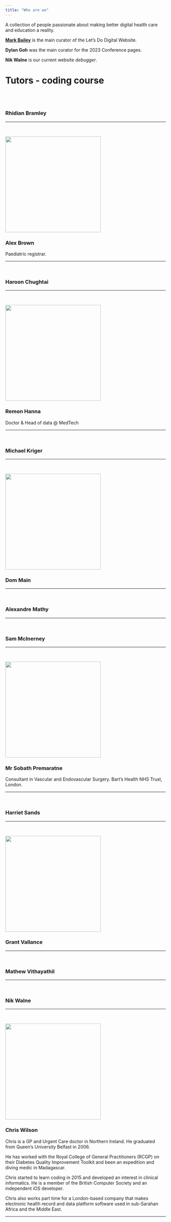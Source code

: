 ```yaml
---
title: "Who are we"
---
```


A collection of people passionate about making better digital health care and education a reality.

[**Mark Bailey**](https://bailey-medics.com/) is the main curator of the Let's Do Digital Website.

**Dylan Goh** was the main curator for the 2023 Conference pages.

**Nik Walne** is our current website *debugger*.

# Tutors - coding course


</br>
</br>

### Rhidian Bramley

---

\

![](/media/alex-brown.png){height=300px fig-align="center" fig-alt="Profile picture of Chris Wilson"}

### Alex Brown

Paediatric registrar.

---

\

### Haroon Chughtai

---

\

![](/media/remon-hanna.jpg){height=300px fig-align="center" fig-alt="Profile picture of Chris Wilson"}

### Remon Hanna

Doctor &  Head of data @ MedTech

---

\

### Michael Kriger

---

\

![](/media/dom-main.jpeg){height=300px fig-align="center" fig-alt="Profile picture of Chris Wilson"}

### Dom Main

---

\

### Alexandre Mathy

---

\

### Sam McInerney

---

\

![](/media/sobath-premaratne.jpeg){height=300px fig-align="center" fig-alt="Profile picture of Sobath Premaratne"}

### Mr Sobath Premaratne

Consultant in Vascular and Endovascular Surgery. Bart's Health NHS Trust, London.

---

\

### Harriet Sands

---

\

![](/media/grant-vallance.jpeg){height=300px fig-align="center" fig-alt="Profile picture of Chris Wilson"}

### Grant Vallance

---

\


### Mathew Vithayathil 

---

\

### Nik Walne

---

\

![](/media/chris-wilson.jpeg){height=300px fig-align="center" fig-alt="Profile picture of Chris Wilson"}


### Chris Wilson

Chris is a GP and Urgent Care doctor in Northern Ireland. He graduated from Queen’s University Belfast in 2006.

He has worked with the Royal College of General Practitioners (RCGP) on their Diabetes Quality Improvement Toolkit and been an expedition and diving medic in Madagascar.

Chris started to learn coding in 2015 and developed an interest in clinical informatics. He is a member of the British Computer Society and an independent iOS developer.

Chris also works part time for a London-based company that makes electronic health record and data platform software used in sub-Sarahan Africa and the Middle East.

---

\

